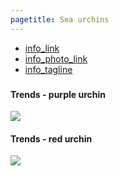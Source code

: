 ```yaml
---
pagetitle: Sea urchins
---
```


- [info_link](https://olympiccoast.noaa.gov/living/marinelife/inverts/inverts.html)
- [info_photo_link](https://olympiccoast.noaa.gov/library/pixpages/librarypixpg_urchinred.html)
- [info_tagline](Sea urchins in kelp forest are food for  predators such as sea stars, fishes, and sea otters. If their numbers grow unchecked, these grazers if kelp and understory algae can cause declines in kelp and the associated fauna.)



### {.tabset}

#### Trends - purple urchin

![](figures/Appendix S.LR.12.4 - Density of purple urchin in kelp forest habitats 2015-2019.jpg)

#### Trends - red urchin

![](figures/Appendix S.LR.13.19 - Density of red urchins in kelp forest 2015-2019.jpg)
